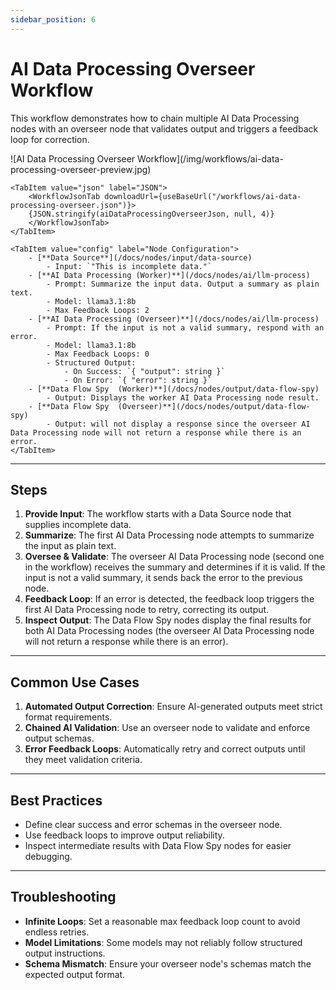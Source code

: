```yaml
---
sidebar_position: 6
---
```



# AI Data Processing Overseer Workflow

This workflow demonstrates how to chain multiple AI Data Processing nodes with an overseer node that validates output and triggers a feedback loop for correction.

<Tabs>
    <TabItem value="preview" label="Preview" default>
        ![AI Data Processing Overseer Workflow](/img/workflows/ai-data-processing-overseer-preview.jpg)
    </TabItem>

    <TabItem value="json" label="JSON">
        <WorkflowJsonTab downloadUrl={useBaseUrl("/workflows/ai-data-processing-overseer.json")}>
        {JSON.stringify(aiDataProcessingOverseerJson, null, 4)}
        </WorkflowJsonTab>
    </TabItem>

    <TabItem value="config" label="Node Configuration">
        - [**Data Source**](/docs/nodes/input/data-source)  
            - Input: `"This is incomplete data."`
        - [**AI Data Processing (Worker)**](/docs/nodes/ai/llm-process)  
            - Prompt: Summarize the input data. Output a summary as plain text.
            - Model: llama3.1:8b
            - Max Feedback Loops: 2
        - [**AI Data Processing (Overseer)**](/docs/nodes/ai/llm-process)  
            - Prompt: If the input is not a valid summary, respond with an error.
            - Model: llama3.1:8b
            - Max Feedback Loops: 0
            - Structured Output:
                - On Success: `{ "output": string }`
                - On Error: `{ "error": string }`
        - [**Data Flow Spy  (Worker)**](/docs/nodes/output/data-flow-spy)  
            - Output: Displays the worker AI Data Processing node result.
        - [**Data Flow Spy  (Overseer)**](/docs/nodes/output/data-flow-spy)  
            - Output: will not display a response since the overseer AI Data Processing node will not return a response while there is an error.
    </TabItem>
</Tabs>

---

## Steps

1. **Provide Input**: The workflow starts with a Data Source node that supplies incomplete data.
2. **Summarize**: The first AI Data Processing node attempts to summarize the input as plain text.
3. **Oversee & Validate**: The overseer AI Data Processing node (second one in the workflow) receives the summary and determines if it is valid. If the input is not a valid summary, it sends back the error to the previous node.
4. **Feedback Loop**: If an error is detected, the feedback loop triggers the first AI Data Processing node to retry, correcting its output.
5. **Inspect Output**: The Data Flow Spy nodes display the final results for both AI Data Processing nodes (the overseer AI Data Processing node will not return a response while there is an error).

---

## Common Use Cases

1. **Automated Output Correction**: Ensure AI-generated outputs meet strict format requirements.
2. **Chained AI Validation**: Use an overseer node to validate and enforce output schemas.
3. **Error Feedback Loops**: Automatically retry and correct outputs until they meet validation criteria.

---

## Best Practices

- Define clear success and error schemas in the overseer node.
- Use feedback loops to improve output reliability.
- Inspect intermediate results with Data Flow Spy nodes for easier debugging.

---

## Troubleshooting

- **Infinite Loops**: Set a reasonable max feedback loop count to avoid endless retries.
- **Model Limitations**: Some models may not reliably follow structured output instructions.
- **Schema Mismatch**: Ensure your overseer node's schemas match the expected output format.
